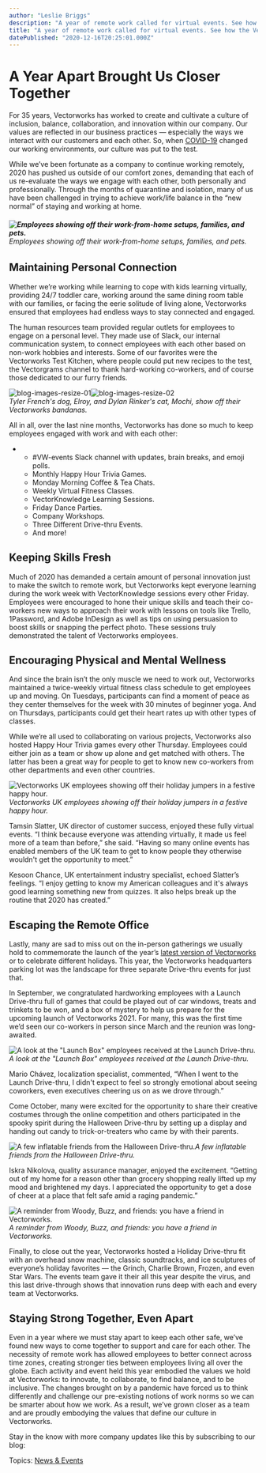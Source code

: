 ```yaml
---
author: "Leslie Briggs"
description: "A year of remote work called for virtual events. See how the Vectorworks HR team pulled off some show-stopping activities."
title: "A year of remote work called for virtual events. See how the Vectorworks HR team pulled off some show-stopping activities." 
datePublished: "2020-12-16T20:25:01.000Z"
---
```

# A Year Apart Brought Us Closer Together

For 35 years, Vectorworks has worked to create and cultivate a culture of inclusion, balance, collaboration, and innovation within our company. Our values are reflected in our business practices — especially the ways we interact with our customers and each other. So, when [COVID-19](../../../net/vectorworks/blog/how-vectorworks-is-helping-customers-during-covid-19.html) changed our working environments, our culture was put to the test.

While we’ve been fortunate as a company to continue working remotely, 2020 has pushed us outside of our comfort zones, demanding that each of us re-evaluate the ways we engage with each other, both personally and professionally. Through the months of quarantine and isolation, many of us have been challenged in trying to achieve work/life balance in the “new normal” of staying and working at home.

###### **![Employees showing off their work-from-home setups, families, and pets.](https://blog.vectorworks.net/hs-fs/hubfs/Blog%20Images/201216_CompanyCulture/blog-images-resize.jpg?width=600&name=blog-images-resize.jpg)**_Employees showing off their work-from-home setups, families, and pets._

## Maintaining Personal Connection

Whether we’re working while learning to cope with kids learning virtually, providing 24/7 toddler care, working around the same dining room table with our families, or facing the eerie solitude of living alone, Vectorworks ensured that employees had endless ways to stay connected and engaged.

The human resources team provided regular outlets for employees to engage on a personal level. They made use of Slack, our internal communication system, to connect employees with each other based on non-work hobbies and interests. Some of our favorites were the Vectorworks Test Kitchen, where people could put new recipes to the test, the Vectorgrams channel to thank hard-working co-workers, and of course those dedicated to our furry friends.

![blog-images-resize-01](https://blog.vectorworks.net/hs-fs/hubfs/Blog%20Images/201216_CompanyCulture/blog-images-resize-01.jpg?width=365&name=blog-images-resize-01.jpg)![blog-images-resize-02](https://blog.vectorworks.net/hs-fs/hubfs/Blog%20Images/201216_CompanyCulture/blog-images-resize-02.jpg?width=365&name=blog-images-resize-02.jpg)  
_Tyler French's dog, Elroy, and Dylan Rinker's cat, Mochi, show off their Vectorworks bandanas._

All in all, over the last nine months, Vectorworks has done so much to keep employees engaged with work and with each other:

* * #VW-events Slack channel with updates, brain breaks, and emoji polls.  
   * Monthly Happy Hour Trivia Games.  
   * Monday Morning Coffee & Tea Chats.  
   * Weekly Virtual Fitness Classes.  
   * VectorKnowledge Learning Sessions.  
   * Friday Dance Parties.  
   * Company Workshops.  
   * Three Different Drive-thru Events.  
   * And more!

## Keeping Skills Fresh

Much of 2020 has demanded a certain amount of personal innovation just to make the switch to remote work, but Vectorworks kept everyone learning during the work week with VectorKnowledge sessions every other Friday. Employees were encouraged to hone their unique skills and teach their co-workers new ways to approach their work with lessons on tools like Trello, 1Password, and Adobe InDesign as well as tips on using persuasion to boost skills or snapping the perfect photo. These sessions truly demonstrated the talent of Vectorworks employees.

## Encouraging Physical and Mental Wellness

And since the brain isn’t the only muscle we need to work out, Vectorworks maintained a twice-weekly virtual fitness class schedule to get employees up and moving. On Tuesdays, participants can find a moment of peace as they center themselves for the week with 30 minutes of beginner yoga. And on Thursdays, participants could get their heart rates up with other types of classes.

While we’re all used to collaborating on various projects, Vectorworks also hosted Happy Hour Trivia games every other Thursday. Employees could either join as a team or show up alone and get matched with others. The latter has been a great way for people to get to know new co-workers from other departments and even other countries.

![Vectorworks UK employees showing off their holiday jumpers in a festive happy hour.](https://blog.vectorworks.net/hs-fs/hubfs/Blog%20Images/201216_CompanyCulture/Sarah%20Pearce%20UK%20Christmas%20Jumpers.png?width=600&name=Sarah%20Pearce%20UK%20Christmas%20Jumpers.png)_Vectorworks UK employees showing off their holiday jumpers in a festive happy hour._

Tamsin Slatter, UK director of customer success, enjoyed these fully virtual events. “I think because everyone was attending virtually, it made us feel more of a team than before,” she said. “Having so many online events has enabled members of the UK team to get to know people they otherwise wouldn't get the opportunity to meet.”

Kesoon Chance, UK entertainment industry specialist, echoed Slatter’s feelings. “I enjoy getting to know my American colleagues and it's always good learning something new from quizzes. It also helps break up the routine that 2020 has created.”

## Escaping the Remote Office

Lastly, many are sad to miss out on the in-person gatherings we usually hold to commemorate the launch of the year’s [latest version of Vectorworks](http://vectorworks.net/2021?utm%5Fcampaign=blog&utm%5Fmedium=planetvectorworks&utm%5Fsource=intext&utm%5Fcontent=121620companyculture) or to celebrate different holidays. This year, the Vectorworks headquarters parking lot was the landscape for three separate Drive-thru events for just that.

In September, we congratulated hardworking employees with a Launch Drive-thru full of games that could be played out of car windows, treats and trinkets to be won, and a box of mystery to help us prepare for the upcoming launch of Vectorworks 2021\. For many, this was the first time we’d seen our co-workers in person since March and the reunion was long-awaited.

![A look at the "Launch Box" employees received at the Launch Drive-thru.](https://blog.vectorworks.net/hs-fs/hubfs/Blog%20Images/201216_CompanyCulture/blog-images-resize-03.jpg?width=600&name=blog-images-resize-03.jpg)_A look at the "Launch Box" employees received at the Launch Drive-thru._

Mario Chávez, localization specialist, commented, “When I went to the Launch Drive-thru, I didn't expect to feel so strongly emotional about seeing coworkers, even executives cheering us on as we drove through.”

Come October, many were excited for the opportunity to share their creative costumes through the online competition and others participated in the spooky spirit during the Halloween Drive-thru by setting up a display and handing out candy to trick-or-treaters who came by with their parents.

![A few inflatable friends from the Halloween Drive-thru.](https://blog.vectorworks.net/hs-fs/hubfs/Blog%20Images/201216_CompanyCulture/blog-images-resize-04.jpg?width=600&name=blog-images-resize-04.jpg)_A few inflatable friends from the Halloween Drive-thru._

Iskra Nikolova, quality assurance manager, enjoyed the excitement. “Getting out of my home for a reason other than grocery shopping really lifted up my mood and brightened my days. I appreciated the opportunity to get a dose of cheer at a place that felt safe amid a raging pandemic.”

![A reminder from Woody, Buzz, and friends: you have a friend in Vectorworks.](https://blog.vectorworks.net/hs-fs/hubfs/Blog%20Images/201216_CompanyCulture/blog-images-resize-05.jpg?width=600&name=blog-images-resize-05.jpg)_A reminder from Woody, Buzz, and friends: you have a friend in Vectorworks._

Finally, to close out the year, Vectorworks hosted a Holiday Drive-thru fit with an overhead snow machine, classic soundtracks, and ice sculptures of everyone’s holiday favorites — the Grinch, Charlie Brown, Frozen, and even Star Wars. The events team gave it their all this year despite the virus, and this last drive-through shows that innovation runs deep with each and every team at Vectorworks.

## Staying Strong Together, Even Apart

Even in a year where we must stay apart to keep each other safe, we’ve found new ways to come together to support and care for each other. The necessity of remote work has allowed employees to better connect across time zones, creating stronger ties between employees living all over the globe. Each activity and event held this year embodied the values we hold at Vectorworks: to innovate, to collaborate, to find balance, and to be inclusive. The changes brought on by a pandemic have forced us to think differently and challenge our pre-existing notions of work norms so we can be smarter about how we work. As a result, we’ve grown closer as a team and are proudly embodying the values that define our culture in Vectorworks.

Stay in the know with more company updates like this by subscribing to our blog:

 Topics: [News & Events](https://blog.vectorworks.net/topic/news-events) 

 